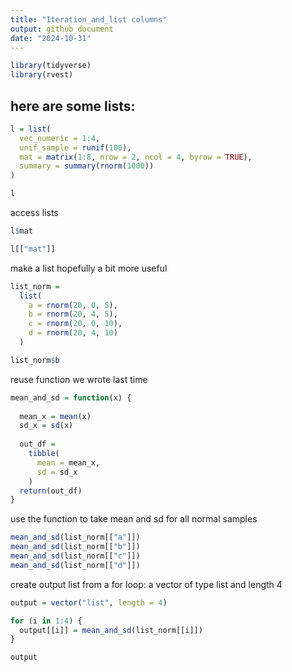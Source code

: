 ```yaml
---
title: "Iteration_and_list columns"
output: github_document
date: "2024-10-31"
---
```


```r
library(tidyverse)
library(rvest)
```
## here are some lists:
```r
l = list(
  vec_numeric = 1:4,
  unif_sample = runif(100),
  mat = matrix(1:8, nrow = 2, ncol = 4, byrow = TRUE),
  summary = summary(rnorm(1000))
)

l
```
access lists
```r
l$mat

l[["mat"]]
```

make a list hopefully a bit more useful
```r
list_norm = 
  list(
    a = rnorm(20, 0, 5),
    b = rnorm(20, 4, 5),
    c = rnorm(20, 0, 10),
    d = rnorm(20, 4, 10)
  )

list_norm$b
```
reuse function we wrote last time
```r
mean_and_sd = function(x) {
  
  mean_x = mean(x)
  sd_x = sd(x)
  
  out_df = 
    tibble(
      mean = mean_x,
      sd = sd_x
    )
  return(out_df)
}

```
use the function to take mean and sd for all normal samples
```r
mean_and_sd(list_norm[["a"]])
mean_and_sd(list_norm[["b"]])
mean_and_sd(list_norm[["c"]])
mean_and_sd(list_norm[["d"]])
```
create output list from a for loop:
a vector of type list and length 4
```r
output = vector("list", length = 4)

for (i in 1:4) {
  output[[i]] = mean_and_sd(list_norm[[i]])
}

output
```


